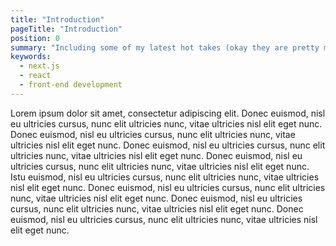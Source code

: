 ---
title: "Introduction"
pageTitle: "Introduction"
position: 0
summary: "Including some of my latest hot takes (okay they are pretty mild)."
keywords:
  - next.js
  - react
  - front-end development
---

Lorem ipsum dolor sit amet, consectetur adipiscing elit. Donec euismod, nisl eu ultricies cursus, nunc elit ultricies nunc, vitae ultricies nisl elit eget nunc. Donec euismod, nisl eu ultricies cursus, nunc elit ultricies nunc, vitae ultricies nisl elit eget nunc. Donec euismod, nisl eu ultricies cursus, nunc elit ultricies nunc, vitae ultricies nisl elit eget nunc. Donec euismod, nisl eu ultricies cursus, nunc elit ultricies nunc, vitae ultricies nisl elit eget nunc.
Istu euismod, nisl eu ultricies cursus, nunc elit ultricies nunc, vitae ultricies nisl elit eget nunc. Donec euismod, nisl eu ultricies cursus, nunc elit ultricies nunc, vitae ultricies nisl elit eget nunc.
Donec euismod, nisl eu ultricies cursus, nunc elit ultricies nunc, vitae ultricies nisl elit eget nunc. Donec euismod, nisl eu ultricies cursus, nunc elit ultricies nunc, vitae ultricies nisl elit eget nunc.

<GroupCard>
  <Card title="tomato" />
  <Card title="orange" />
  <Card title="cheese" />
  <Card title="lettuce" />
</GroupCard>
